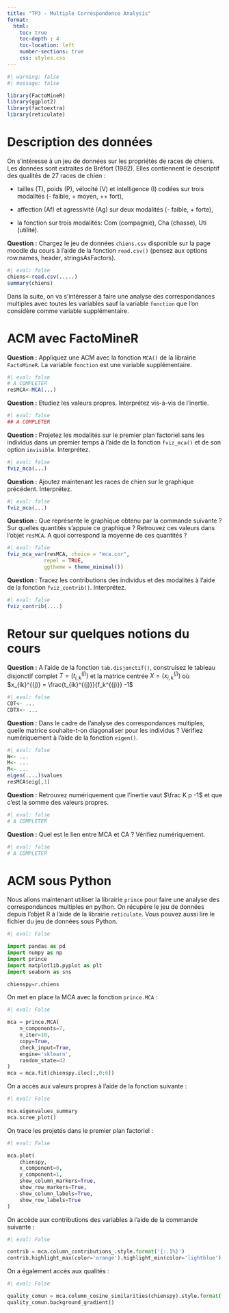```yaml
---
title: "TP3 - Multiple Correspondence Analysis"
format:
  html:
    toc: true
    toc-depth : 4
    toc-location: left
    number-sections: true
    css: styles.css
---
```


```r
#| warning: false
#| message: false

library(FactoMineR)
library(ggplot2)
library(factoextra)
library(reticulate)
```

# Description des données

On s'intéresse à un jeu de données sur les propriétés de races de chiens. Les données sont extraites de Bréfort (1982). Elles contiennent le descriptif des qualités de 27 races de chien :

-   tailles (T), poids (P), vélocité (V) et intelligence (I) codées sur trois modalités (- faible, + moyen, ++ fort),

-   affection (Af) et agressivité (Ag) sur deux modalités (- faible, + forte),

-   la fonction sur trois modalités: Com (compagnie), Cha (chasse), Uti (utilité).

**Question :** Chargez le jeu de données `chiens.csv` disponible sur la page moodle du cours à l'aide de la fonction `read.csv()` (pensez aux options row.names, header, stringsAsFactors).

```r
#| eval: false 
chiens<-read.csv(.....)
summary(chiens)
```

Dans la suite, on va s'intéresser à faire une analyse des correspondances multiples avec toutes les variables sauf la variable `fonction` que l'on considère comme variable supplémentaire.

# ACM avec FactoMineR

**Question :** Appliquez une ACM avec la fonction `MCA()` de la librairie `FactoMineR`. La variable `fonction` est une variable supplémentaire.

```r
#| eval: false 
# A COMPLETER
resMCA<-MCA(...)
```

**Question :** Etudiez les valeurs propres. Interprétez vis-à-vis de l'inertie.

```r
#| eval: false 
## A COMPLETER
```

**Question :** Projetez les modalités sur le premier plan factoriel sans les individus dans un premier temps à l'aide de la fonction `fviz_mca()` et de son option `invisible`. Interprétez.

```r
#| eval: false 
fviz_mca(...)
```

**Question :** Ajoutez maintenant les races de chien sur le graphique précédent. Interprétez.

```r
#| eval: false 
fviz_mca(...)
```

**Question :** Que représente le graphique obtenu par la commande suivante ? Sur quelles quantités s'appuie ce graphique ? Retrouvez ces valeurs dans l'objet `resMCA`. A quoi correspond la moyenne de ces quantités ?

```r
#| eval: false 
fviz_mca_var(resMCA, choice = "mca.cor", 
            repel = TRUE, 
            ggtheme = theme_minimal())
```

**Question :** Tracez les contributions des individus et des modalités à l'aide de la fonction `fviz_contrib()`. Interprétez.

```r
#| eval: false 
fviz_contrib(....)
```

# Retour sur quelques notions du cours

**Question :** A l'aide de la fonction `tab.disjonctif()`, construisez le tableau disjonctif complet $T=\left(t_{i,k}^{(j)}\right)$ et la matrice centrée $X=\left(x_{i,k}^{(j)}\right)$ où $x_{ik}^{(j)} = \frac{t_{ik}^{(j)}}{f_k^{(j)}} -1$

```r
#| eval: false 
CDT<- ...
CDTX<- ...
```

**Question :** Dans le cadre de l'analyse des correspondances multiples, quelle matrice souhaite-t-on diagonaliser pour les individus ? Vérifiez numériquement à l'aide de la fonction `eigen()`.

```r
#| eval: false 
W<- ...
M<- ...
R<- ...
eigen(....)$values
resMCA$eig[,1]
```

**Question :** Retrouvez numériquement que l'inertie vaut $\frac K p -1$ et que c'est la somme des valeurs propres.

```r
#| eval: false 
# A COMPLETER
```

**Question :** Quel est le lien entre MCA et CA ? Vérifiez numériquement.

```r
#| eval: false 
# A COMPLETER
```

# ACM sous Python

Nous allons maintenant utiliser la librairie `prince` pour faire une analyse des correspondances multiples en python. On récupère le jeu de données depuis l'objet R à l'aide de la librairie `reticulate`. Vous pouvez aussi lire le fichier du jeu de données sous Python.

```python
#| eval: False

import pandas as pd
import numpy as np
import prince
import matplotlib.pyplot as plt
import seaborn as sns

chienspy=r.chiens
```

On met en place la MCA avec la fonction `prince.MCA` :

```python
#| eval: False

mca = prince.MCA(
    n_components=7,
    n_iter=10,
    copy=True,
    check_input=True,
    engine='sklearn',
    random_state=42
)
mca = mca.fit(chienspy.iloc[:,0:6])
```

On a accès aux valeurs propres à l'aide de la fonction suivante :

```python
#| eval: False

mca.eigenvalues_summary
mca.scree_plot()
```

On trace les projetés dans le premier plan factoriel :

```python
#| eval: False

mca.plot(
    chienspy,
    x_component=0,
    y_component=1,
    show_column_markers=True,
    show_row_markers=True,
    show_column_labels=True,
    show_row_labels=True
)
```

On accède aux contributions des variables à l'aide de la commande suivante :

```python
#| eval: False

contrib = mca.column_contributions_.style.format('{:.1%}')
contrib.highlight_max(color='orange').highlight_min(color='lightblue')
```

On a également accès aux qualités :

```python
#| eval: False

quality_comun = mca.column_cosine_similarities(chienspy).style.format('{:.2}')
quality_comun.background_gradient()
```
